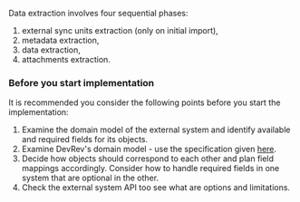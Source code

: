 Data extraction involves four sequential phases:

1. external sync units extraction (only on initial import),
2. metadata extraction,
3. data extraction,
4. attachments extraction.

### Before you start implementation

It is recommended you consider the following points before you start the implementation:

1. Examine the domain model of the external system and identify available and required fields for its objects.
2. Examine DevRev's domain model - use the specification given [here](https://github.com/devrev/airdrop-recipe-manager/blob/main/v2/devrev_metadata/devrev_metadata_docs.md).
3. Decide how objects should correspond to each other and plan field mappings accordingly. Consider how to handle required fields in one system that are optional in the other.
4. Check the external system API too see what are options and limitations.
